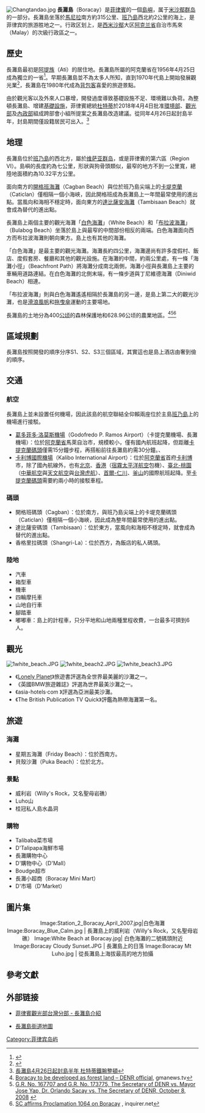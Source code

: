 {{Infobox islands
|name = Boracay
|image name = Boracay White Beach in day (985286231).jpg
|image caption = 長灘島的白色海灘（White Beach）
|image size = 270px
|map_custom=yes
|locator map = {{Location map|Philippines|caption=|float=center|lat=11.969444|long=121.927222|width=175}}
|map caption = 長灘島在菲律賓的位置
|location = [[東南亞|東南亞]]
|coordinates = {{Coord|11|58|10|N|121|55|38|E|type:landmark_scale:25000_region:PH}}
|archipelago = [[維薩亞斯群島|維薩亞斯群島]]
|area_km2 = 10.32
|country = {{PHI}}
|country admin divisions title 1 = 省
|country admin divisions 1 = [[阿克蘭省|阿克蘭省]]
|country admin divisions title 2 = 自治市
|country admin divisions 2 = [[Malay,_Aklan|馬來]]
|country admin divisions title 3 = Barangays<!-- unsupported as of January 2010 -->
|country admin divisions 3 = Manoc-Manoc, Balabag, and Yapaks<!-- unsupported as of January 2010 -->
|population = 12,003<ref>{{cite web|url=http://www.census.gov.ph/census2000/p060400.html|title=Total Population, Household Population and Number of Households|date=May 1, 2000|publisher=National Statistics Office|accessdate=2007-05-31|deadurl=yes|archiveurl=https://web.archive.org/web/20070819184415/http://www.census.gov.ph/census2000/p060400.html|archivedate=2007年8月19日}}</ref>
|population as of = 2000年
|density_km2 = 1163
|ethnic groups = [[阿帝族|阿帝族]]、[[阿克蘭人|阿克蘭人]]
}}

[[File:Changtandao.jpg|thumb]]   
'''長灘島'''（Boracay）是[[菲律賓|菲律賓]]的一個[[島嶼|島嶼]]，属于[[米沙鄢群岛|米沙鄢群岛]]的一部分。長灘島坐落於[[馬尼拉|馬尼拉]]南方約315公里、[[班乃島|班乃島]]西北約2公里的海上，是菲律宾的旅游胜地之一。行政区划上，是[[西米沙鄢|西米沙鄢]]大区[[阿克兰省|阿克兰省]]自治市馬來（Malay）的次級行政區之一。

== 歷史 ==
長灘島最初是[[阿提族|阿提族]]（Ati）的居住地。長灘島所屬的阿克蘭省在1956年4月25日成為獨立的一省<ref name="panublion">{{cite web |url=http://www.admu.edu.ph/offices/mirlab/panublion/r6_aklantour.html |title=Aklan Tour |publisher=Panublion Heritage Site |accessdate=2007-06-12 |deadurl=yes |archiveurl=https://web.archive.org/web/20110927162443/http://www.admu.edu.ph/offices/mirlab/panublion/r6_aklantour.html |archivedate=2011-09-27 }}</ref>。早期長灘島並不為太多人所知，直到1970年代島上開始發展觀光業<ref>{{cite book |title=100 Resorts in the Philippines: Places with a Heart |author=Grele, Dominique, Lily Yousry-Jouve |year=2004 |publisher=Asiatype, Inc. |isbn=9719171979 |pages=225}}</ref>，長灘島在1980年代成為[[背包客|背包客]]喜愛的旅遊景點。

由於觀光客以及外來人口暴增，開發過度導致基礎設施不足、環境難以負荷。為整頓長灘島、增建[[基礎設施|基礎設施]]，菲律賓總統[[杜特蒂|杜特蒂]]於2018年4月4日批准[[菲律賓環境部|環境部]]、[[菲律賓觀光部|觀光部]]及[[菲律賓內政部|內政部]]組成跨部會小組所提案之長灘島改造建議。從同年4月26日起封島半年，封島期間僅設籍居民可出入。<ref>[http://www.cna.com.tw/news/firstnews/201804050020-1.aspx 長灘島4月26日起封島半年 杜特蒂鐵腕整頓]</ref>

== 地理 ==
長灘島位於[[班乃島|班乃島]]的西北方，屬於[[维萨亚群岛|维萨亚群岛]]，或是菲律賓的第六區（Region VI）。島嶼的長度約為七公里，形狀與狗骨頭類似，最窄的地方不到一公里寬，總陸地面積約為10.32平方公里。

面向南方的[[開格班海灘|開格班海灘]]（Cagban Beach）與位於班乃島尖端上的[[卡堤克蘭|卡堤克蘭]]（Caticlan）僅相隔一個小海峽，因此開格班成為長灘島上一年間最常使用的進出點。當風向和海相不穩定時，面向東方的[[達比薩安海灘|達比薩安海灘]]（Tambisaan Beach）就會成為替代的進出點。

長灘島上兩個主要的觀光海灘「[[白色海灘|白色海灘]]」（White Beach）和「[[布拉波海灘|布拉波海灘]]」（Bulabog Beach）坐落於島上與最窄的中間部份相反的兩端。白色海灘面向西方而布拉波海灘則朝向東方。島上也有其他的海灘。

「白色海灘」是最主要的觀光海灘。海灘長約四公里，海灘邊尚有許多度假村、飯店、度假套房、餐廳和其他的觀光設施。在海灘的中間，約兩公里處，有一條「海灘小徑」（Beachfront Path）將海灘分成南北兩側，海灘小徑與長灘島上主要的車輛用道路連結。在白色海灘的北側末端，有一條步道與丁尼維德海灘（Diniwid Beach）相連。

「布拉波海灘」則與白色海灘遙遙相隔於長灘島的另一邊，是島上第二大的觀光沙灘，也是[[滑浪風帆|滑浪風帆]]和[[拖曳傘|拖曳傘]]運動的主要場地。

長灘島的土地分為400[[公顷|公顷]]的森林保護地和628.96公顷的農業地區。<ref>[http://www.gmanews.tv/story/126064/Boracay-to-be-developed-as-forest-land--DENR-official Boracay to be developed as forest land – DENR official], gmanews.tv</ref><ref>[http://www.supremecourt.gov.ph/jurisprudence/2008/october2008/167707.htm G.R. No. 167707 and G.R. No. 173775, The Secretary of DENR vs. Mayor Jose Yap, Dr. Orlando Sacay vs. The Secretary of DENR, October 8, 2008] {{webarchive|url=https://web.archive.org/web/20081011082522/http://www.supremecourt.gov.ph/jurisprudence/2008/october2008/167707.htm |date=十月 11, 2008 }}</ref><ref>[http://newsinfo.inquirer.net/inquirerheadlines/regions/view/20081008-165365/SC-affirms-Proclamation-1064-on-Boracay SC affirms Proclamation 1064 on Boracay] {{webarchive|url=https://web.archive.org/web/20081010190715/http://newsinfo.inquirer.net/inquirerheadlines/regions/view/20081008-165365/SC-affirms-Proclamation-1064-on-Boracay |date=2008-10-10 }}, inquirer.net</ref>

== 區域規劃 ==
長灘島按照開發的順序分序S1、S2、S3三個區域，其實這也是島上酒店由奢到儉的順序。

==交通==
===航空===  
{{Main|卡利博國際機場|卡蒂克蘭機場}}
長灘島上並未設置任何機場，因此該島的航空聯結全仰賴兩座位於主島[[班乃島|班乃島]]上的機場進行接駁。
*[[葛多菲多·洛莫斯機場|葛多菲多·洛莫斯機場]]（Godofredo P. Ramos Airport）（卡提克蘭機場、長灘機場）：位於[[阿克蘭省|阿克蘭省]]馬萊自治市，規模較小，僅有國內航班起降，但距離[[卡提克蘭碼頭|卡提克蘭碼頭]]僅需15分鐘步程，再搭船前往長灘島約需30分鐘。、
*[[卡利博國際機場|卡利博國際機場]]（Kalibo International Airport）：位於[[阿克蘭省|阿克蘭省]]首府[[卡利博|卡利博]]市，除了國內航線外，也有[[北京首都国际机场|北京]]、[[香港國際機場|香港]]（[[宿霧太平洋航空|宿霧太平洋航空]]包機）、[[台灣桃園國際機場|臺北-桃園]]（[[中華航空|中華航空]]與[[天文航空|天文航空]]與[[台灣虎航|台灣虎航]]）、[[仁川國際機場|首爾-仁川]]、[[金海國際機場|釜山]]的國際航班起降。至[[卡提克蘭碼頭|卡提克蘭碼頭]]需要約兩小時的接駁車程。

===碼頭===
*開格班碼頭（Cagban）：位於南方，與班乃島尖端上的卡堤克蘭碼頭（Caticlan）僅相隔一個小海峽，因此成為整年間最常使用的進出點。
*達比薩安碼頭（Tambisaan）：位於東方，當風向和海相不穩定時，就會成為替代的進出點。
*香格里拉碼頭（Shangri-La）：位於西方，為飯店的私人碼頭。

===陸地===
*汽車
*箱型車
*機車
*四輪摩托車
*山地自行車
*腳踏車
*嘟嘟車：島上的計程車，只分平地和山地兩種里程收費，一台最多可擠到6人。

==觀光== 
[[File:1white_beach.JPG|thumb]]   
[[File:1white_beach2.JPG|thumb]]   
[[File:1white_beach3.JPG|thumb]]   
*《[[Lonely_Planet|Lonely Planet]]》旅遊書評選為全世界最美麗的沙灘之一。
*《英國BMW旅遊雜誌》評選為世界最美沙灘之一。
*《asia-hotels‧com 》評選為亞洲最美沙灘。
*《The British Publication TV Quick》評鑑為熱帶海灘第一名。

==旅遊==
===海灘===
*星期五海灘（Friday Beach）：位於西南方。
*貝殼沙灘（Puka Beach）：位於北方。

===景點===
*威利岩（Willy's Rock，又名聖母岩礁）
*Luho山
*桂冠私人島水晶洞

===購物===
*Talibaba菜市場
*D'Talipapa海鮮市場
*長灘購物中心
*D'購物中心（D'Mall）
*Boudge超市
*長灘小超商（Boracay Mini Mart）
*D'市場（D'Market）

== 圖片集 ==
<center><gallery>
Image:Station_2_Boracay_April_2007.jpg|白色海灘
Image:Boracay_Blue_Calm.jpg | 長灘島上的威利岩（Willy's Rock，又名聖母岩礁）
Image:White Beach at Boracay.jpg| 白色海灘的二號碼頭附近
Image:Boracay Cloudy Sunset.JPG | 長灘島上的日落
Image:Boracay Mt Luho.jpg | 從長灘島上海拔最高的地方拍攝
</gallery></center>

== 參考文獻 ==
{{Reflist}}

==外部链接==
{{commons|Boracay}}
* {{zh-tw}}[https://web.archive.org/web/20100225220604/http://www.wowphilippines.com.tw/spots/Boracay 菲律賓觀光部台灣分部 - 長灘島介紹]
* {{zh-tw}}[http://www.openstreetmap.org/?lat=11.9667&lon=121.9244&zoom=13 長灘島街道地圖]

{{DEFAULTSORT:Boracay}}
[[Category:菲律宾岛屿|Category:菲律宾岛屿]]